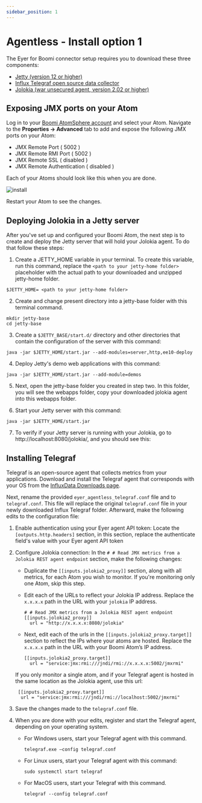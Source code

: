```yaml
---
sidebar_position: 1
---
```


# Agentless - Install option 1 

The Eyer for Boomi connector setup requires you to download these three components:



* [Jetty (version 12 or higher)](https://eclipse.dev/jetty/download.php)
* [Influx Telegraf open source data collector](https://www.influxdata.com/downloads/)
* [Jolokia (war unsecured agent, version 2.02 or higher)](https://jolokia.org/download.html)


## Exposing JMX ports on your Atom

Log in to your [Boomi AtomSphere account](https://platform.boomi.com/) and select your Atom. Navigate to the **Properties -> Advanced** tab to add and expose the following JMX ports on your Atom:



* JMX Remote Port ( 5002 )
* JMX Remote RMI Port ( 5002 )
* JMX Remote SSL ( disabled )
* JMX Remote Authentication ( disabled )

Each of your Atoms should look like this when you are done.



![install](./img/install.png)


Restart your Atom to see the changes.


## Deploying Jolokia in a Jetty server

After you've set up and configured your Boomi Atom, the next step is to create and deploy the Jetty server that will hold your Jolokia agent. To do that follow these steps:
1. Create a JETTY_HOME variable in your terminal. To create this variable, run this command, replace the `<path to your jetty-home folder>` placeholder with the actual path to your downloaded and unzipped jetty-home folder.

```
$JETTY_HOME= <path to your jetty-home folder>
```

2. Create and change present directory into a jetty-base folder with this terminal command.
```
mkdir jetty-base
cd jetty-base
```

3. Create a `$JETTY_BASE/start.d/` directory and other directories that contain the configuration of the server with this command:
```
java -jar $JETTY_HOME/start.jar --add-modules=server,http,ee10-deploy
```

4. Deploy Jetty's demo web applications with this command:
```
java -jar $JETTY_HOME/start.jar --add-module=demos
```

5. Next, open the jetty-base folder you created in step two. In this folder, you will see the webapps folder, copy your downloaded jolokia agent into this webapps folder.


6. Start your Jetty server with this command: 
```
java -jar $JETTY_HOME/start.jar 

```

7. To verify if your Jetty server is running with your Jolokia, go to http://localhost:8080/jolokia/, and you should see this:



## Installing Telegraf 

Telegraf is an open-source agent that collects metrics from your applications. Download and install the Telegraf agent that corresponds with your OS from the [InfluxData Downloads page](https://portal.influxdata.com/downloads/).

Next, rename the provided `eyer_agentless_telegraf.conf` file and to `telegraf.conf`. This file will replace the original `telegraf.conf` file in your newly downloaded Influx Telegraf folder. Afterward, make the following edits to the configuration file:



1. Enable authentication using your Eyer agent API token: Locate the `[outputs.http.headers]` section, in this section, replace the authenticate field's value with your Eyer agent API token
2. Configure Jolokia connection: In the `# # Read JMX metrics from a Jolokia REST agent endpoint` section, make the following changes:

    * Duplicate the `[[inputs.jolokia2_proxy]]` section, along with all metrics, for each Atom you wish to monitor. If you're monitoring only one Atom, skip this step.

    * Edit each of the URLs to reflect your Jolokia IP address. Replace the `x.x.x.x` path in the URL with your `jolokia` IP address.

      ```
      # # Read JMX metrics from a Jolokia REST agent endpoint
      [[inputs.jolokia2_proxy]]
        url = "http://x.x.x.x:8080/jolokia"
      ```


    * Next, edit each of the urls in the `[[inputs.jolokia2_proxy.target]]` section to reflect the IPs where your atoms are hosted. Replace the `x.x.x.x` path in the URL with your Boomi Atom’s IP address.  

      ```
      [[inputs.jolokia2_proxy.target]]
        url = "service:jmx:rmi:///jndi/rmi://x.x.x.x:5002/jmxrmi"
      ```



    If you only monitor a single atom, and if your Telegraf agent is hosted in the same location as the Jolokia agent, use this url:


    ```
     [[inputs.jolokia2_proxy.target]]
      url = "service:jmx:rmi:///jndi/rmi://localhost:5002/jmxrmi"
    ```


3. Save the changes made to the `telegraf.conf` file.

4. When you are done with your edits, register and start the Telegraf agent, depending on your operating system.  

    * For Windows users, start your Telegraf agent with this command.

        ```
        telegraf.exe –config telegraf.conf
        ```


    * For Linux users, start your Telegraf agent with this command:

      ```
      sudo systemctl start telegraf
      ```
    * For MacOS users, start your Telegraf with this command.

      ```
      telegraf --config telegraf.conf
      ```


